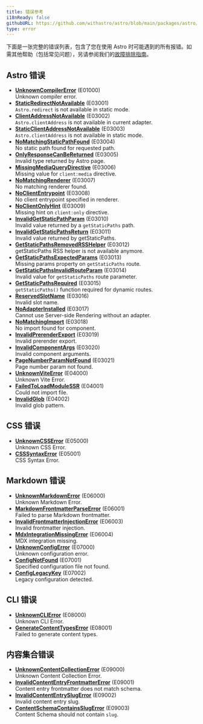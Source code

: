 ```yaml
---
title: 错误参考
i18nReady: false
githubURL: https://github.com/withastro/astro/blob/main/packages/astro/src/core/errors/errors-data.ts
type: error
---
```


下面是一张完整的错误列表，包含了您在使用 Astro 时可能遇到的所有报错。如需其他帮助（包括常见问题），另请参阅我们的[故障排除指南](/zh-cn/guides/troubleshooting/)。

## Astro 错误

- [**UnknownCompilerError**](/zh-cn/reference/errors/unknown-compiler-error/) (E01000)<br/>Unknown compiler error.
- [**StaticRedirectNotAvailable**](/zh-cn/reference/errors/static-redirect-not-available/) (E03001)<br/>`Astro.redirect` is not available in static mode.
- [**ClientAddressNotAvailable**](/zh-cn/reference/errors/client-address-not-available/) (E03002)<br/>`Astro.clientAddress` is not available in current adapter.
- [**StaticClientAddressNotAvailable**](/zh-cn/reference/errors/static-client-address-not-available/) (E03003)<br/>`Astro.clientAddress` is not available in static mode.
- [**NoMatchingStaticPathFound**](/zh-cn/reference/errors/no-matching-static-path-found/) (E03004)<br/>No static path found for requested path.
- [**OnlyResponseCanBeReturned**](/zh-cn/reference/errors/only-response-can-be-returned/) (E03005)<br/>Invalid type returned by Astro page.
- [**MissingMediaQueryDirective**](/zh-cn/reference/errors/missing-media-query-directive/) (E03006)<br/>Missing value for `client:media` directive.
- [**NoMatchingRenderer**](/zh-cn/reference/errors/no-matching-renderer/) (E03007)<br/>No matching renderer found.
- [**NoClientEntrypoint**](/zh-cn/reference/errors/no-client-entrypoint/) (E03008)<br/>No client entrypoint specified in renderer.
- [**NoClientOnlyHint**](/zh-cn/reference/errors/no-client-only-hint/) (E03009)<br/>Missing hint on `client:only` directive.
- [**InvalidGetStaticPathParam**](/zh-cn/reference/errors/invalid-get-static-path-param/) (E03010)<br/>Invalid value returned by a `getStaticPaths` path.
- [**InvalidGetStaticPathsReturn**](/zh-cn/reference/errors/invalid-get-static-paths-return/) (E03011)<br/>Invalid value returned by getStaticPaths.
- [**GetStaticPathsRemovedRSSHelper**](/zh-cn/reference/errors/get-static-paths-removed-rsshelper/) (E03012)<br/>getStaticPaths RSS helper is not available anymore.
- [**GetStaticPathsExpectedParams**](/zh-cn/reference/errors/get-static-paths-expected-params/) (E03013)<br/>Missing params property on `getStaticPaths` route.
- [**GetStaticPathsInvalidRouteParam**](/zh-cn/reference/errors/get-static-paths-invalid-route-param/) (E03014)<br/>Invalid value for `getStaticPaths` route parameter.
- [**GetStaticPathsRequired**](/zh-cn/reference/errors/get-static-paths-required/) (E03015)<br/>`getStaticPaths()` function required for dynamic routes.
- [**ReservedSlotName**](/zh-cn/reference/errors/reserved-slot-name/) (E03016)<br/>Invalid slot name.
- [**NoAdapterInstalled**](/zh-cn/reference/errors/no-adapter-installed/) (E03017)<br/>Cannot use Server-side Rendering without an adapter.
- [**NoMatchingImport**](/zh-cn/reference/errors/no-matching-import/) (E03018)<br/>No import found for component.
- [**InvalidPrerenderExport**](/zh-cn/reference/errors/invalid-prerender-export/) (E03019)<br/>Invalid prerender export.
- [**InvalidComponentArgs**](/zh-cn/reference/errors/invalid-component-args/) (E03020)<br/>Invalid component arguments.
- [**PageNumberParamNotFound**](/zh-cn/reference/errors/page-number-param-not-found/) (E03021)<br/>Page number param not found.
- [**UnknownViteError**](/zh-cn/reference/errors/unknown-vite-error/) (E04000)<br/>Unknown Vite Error.
- [**FailedToLoadModuleSSR**](/zh-cn/reference/errors/failed-to-load-module-ssr/) (E04001)<br/>Could not import file.
- [**InvalidGlob**](/zh-cn/reference/errors/invalid-glob/) (E04002)<br/>Invalid glob pattern.
## CSS 错误

- [**UnknownCSSError**](/zh-cn/reference/errors/unknown-csserror/) (E05000)<br/>Unknown CSS Error.
- [**CSSSyntaxError**](/zh-cn/reference/errors/csssyntax-error/) (E05001)<br/>CSS Syntax Error.
## Markdown 错误

- [**UnknownMarkdownError**](/zh-cn/reference/errors/unknown-markdown-error/) (E06000)<br/>Unknown Markdown Error.
- [**MarkdownFrontmatterParseError**](/zh-cn/reference/errors/markdown-frontmatter-parse-error/) (E06001)<br/>Failed to parse Markdown frontmatter.
- [**InvalidFrontmatterInjectionError**](/zh-cn/reference/errors/invalid-frontmatter-injection-error/) (E06003)<br/>Invalid frontmatter injection.
- [**MdxIntegrationMissingError**](/zh-cn/reference/errors/mdx-integration-missing-error/) (E06004)<br/>MDX integration missing.
- [**UnknownConfigError**](/zh-cn/reference/errors/unknown-config-error/) (E07000)<br/>Unknown configuration error.
- [**ConfigNotFound**](/zh-cn/reference/errors/config-not-found/) (E07001)<br/>Specified configuration file not found.
- [**ConfigLegacyKey**](/zh-cn/reference/errors/config-legacy-key/) (E07002)<br/>Legacy configuration detected.
## CLI 错误

- [**UnknownCLIError**](/zh-cn/reference/errors/unknown-clierror/) (E08000)<br/>Unknown CLI Error.
- [**GenerateContentTypesError**](/zh-cn/reference/errors/generate-content-types-error/) (E08001)<br/>Failed to generate content types.
## 内容集合错误

- [**UnknownContentCollectionError**](/zh-cn/reference/errors/unknown-content-collection-error/) (E09000)<br/>Unknown Content Collection Error.
- [**InvalidContentEntryFrontmatterError**](/zh-cn/reference/errors/invalid-content-entry-frontmatter-error/) (E09001)<br/>Content entry frontmatter does not match schema.
- [**InvalidContentEntrySlugError**](/zh-cn/reference/errors/invalid-content-entry-slug-error/) (E09002)<br/>Invalid content entry slug.
- [**ContentSchemaContainsSlugError**](/zh-cn/reference/errors/content-schema-contains-slug-error/) (E09003)<br/>Content Schema should not contain `slug`.
